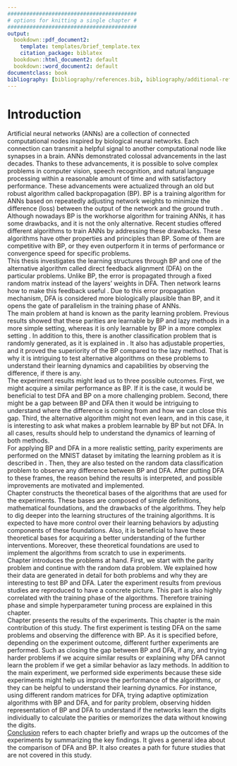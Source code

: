 ```yaml
---
#########################################
# options for knitting a single chapter #
#########################################
output:
  bookdown::pdf_document2:
    template: templates/brief_template.tex
    citation_package: biblatex
  bookdown::html_document2: default
  bookdown::word_document2: default
documentclass: book
bibliography: [bibliography/references.bib, bibliography/additional-references.bib]
---
```


# Introduction {.unnumbered}

```{=tex}
\adjustmtc
\markboth{Introduction}{}
```
Artificial neural networks (ANNs) are a collection of connected computational nodes inspired by biological neural networks. Each connection can transmit a helpful signal to another computational node like synapses in a brain. ANNs demonstrated colossal advancements in the last decades. Thanks to these advancements, it is possible to solve complex problems in computer vision, speech recognition, and natural language processing within a reasonable amount of time and with satisfactory performance. These advancements were actualized through an old but robust algorithm called backpropagation (BP). BP is a training algorithm for ANNs based on repeatedly adjusting network weights to minimize the difference (loss) between the output of the network and the ground truth \cite{Rumelhart:1986we}. \
Although nowadays BP is the workhorse algorithm for training ANNs, it has some drawbacks, and it is not the only alternative. Recent studies offered different algorithms to train ANNs by addressing these drawbacks. These algorithms have other properties and principles than BP. Some of them are competitive with BP, or they even outperform it in terms of performance or convergence speed for specific problems. \
This thesis investigates the learning structures through BP and one of the alternative algorithm called direct feedback alignment (DFA) on the particular problems. Unlike BP, the error is propagated through a fixed random matrix instead of the layers' weights in DFA. Then network learns how to make this feedback useful \cite{nøkland2016direct}. Due to this error propagation mechanism, DFA is considered more biologically plausible than BP, and it opens the gate of parallelism in the training phase of ANNs.  
The main problem at hand is known as the parity learning problem. Previous results showed that these parities are learnable by BP and lazy methods in a more simple setting, whereas it is only learnable by BP in a more complex setting \cite{DBLP:journals/corr/abs-2002-07400}. In addition to this, there is another classification problem that is randomly generated, as it is explained in \cite{chizat2020implicit}. It also has adjustable properties, and it proved the superiority of the BP compared to the lazy method. That is why it is intriguing to test alternative algorithms on these problems to understand their learning dynamics and capabilities by observing the difference, if there is any. \
The experiment results might lead us to three possible outcomes. First, we might acquire a similar performance as BP. If it is the case, it would be beneficial to test DFA and BP on a more challenging problem. Second, there might be a gap between BP and DFA then it would be intriguing to understand where the difference is coming from and how we can close this gap. Third, the alternative algorithm might not even learn, and in this case, it is interesting to ask what makes a problem learnable by BP but not DFA. In all cases, results should help to understand the dynamics of learning of both methods. \
For applying BP and DFA in a more realistic setting, parity experiments are performed on the MNIST dataset by imitating the learning problem as it is described in \cite{DBLP:journals/corr/abs-2002-07400}. Then, they are also tested on the random data classification problem to observe any difference between BP and DFA. After putting DFA to these frames, the reason behind the results is interpreted, and possible improvements are motivated and implemented.\
Chapter \ref{chap:chapter_1} constructs the theoretical bases of the algorithms that are used for the experiments. These bases are composed of simple definitions, mathematical foundations, and the drawbacks of the algorithms. They help to dig deeper into the learning structures of the training algorithms. It is expected to have more control over their learning behaviors by adjusting components of these foundations. Also, it is beneficial to have these theoretical bases for acquiring a better understanding of the further interventions. Moreover, these theoretical foundations are used to implement the algorithms from scratch to use in experiments.\
Chapter \ref{chap:chapter_2} introduces the problems at hand. First, we start with the parity problem and continue with the random data problem. We explained how their data are generated in detail for both problems and why they are interesting to test BP and DFA.  Later the experiment results from previous studies \cite{DBLP:journals/corr/abs-2002-07400, chizat2020implicit}  are reproduced to have a concrete picture. This part is also highly correlated with the training phase of the algorithms. Therefore training phase and simple hyperparameter tuning process are explained in this chapter. \
Chapter \ref{chap:chapter_3} presents the results of the experiments. This chapter is the main contribution of this study. The first experiment is testing DFA on the same problems and observing the difference with BP. As it is specified before, depending on the experiment outcome, different further experiments are performed. Such as closing the gap between BP and DFA, if any, and trying harder problems if we acquire similar results or explaining why DFA cannot learn the problem if we get a similar behavior as lazy methods. In addition to the main experiment, we performed side experiments because these side experiments might help us improve the performance of the algorithms, or they can be helpful to understand their learning dynamics. For instance, using different random matrices for DFA, trying adaptive optimization algorithms with BP and DFA, and for parity problem, observing hidden representation of BP and DFA to understand if the networks learn the digits individually to calculate the parities or memorizes the data without knowing the digits.\
[Conclusion](#chap:conc) refers to each chapter briefly and wraps up the outcomes of the experiments by summarizing the key findings. It gives a general idea about the comparison of DFA and BP. It also creates a path for future studies that are not covered in this study.